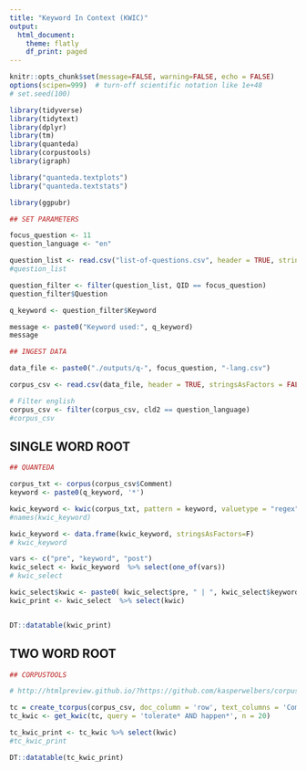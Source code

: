 ```yaml
---
title: "Keyword In Context (KWIC)"
output: 
  html_document:
    theme: flatly
    df_print: paged
---
```


```r

knitr::opts_chunk$set(message=FALSE, warning=FALSE, echo = FALSE)
options(scipen=999)  # turn-off scientific notation like 1e+48
# set.seed(100)

library(tidyverse)
library(tidytext)
library(dplyr)
library(tm)
library(quanteda)
library(corpustools)
library(igraph)

library("quanteda.textplots")
library("quanteda.textstats")

library(ggpubr)

```




```r

## SET PARAMETERS

focus_question <- 11
question_language <- "en"

question_list <- read.csv("list-of-questions.csv", header = TRUE, stringsAsFactors = FALSE, encoding="UTF-8")
#question_list

question_filter <- filter(question_list, QID == focus_question)
question_filter$Question

q_keyword <- question_filter$Keyword

message <- paste0("Keyword used:", q_keyword)
message

```


```r

## INGEST DATA

data_file <- paste0("./outputs/q-", focus_question, "-lang.csv")

corpus_csv <- read.csv(data_file, header = TRUE, stringsAsFactors = FALSE, encoding="UTF-8")

# Filter english
corpus_csv <- filter(corpus_csv, cld2 == question_language)
#corpus_csv

```

## SINGLE WORD ROOT

```r

## QUANTEDA

corpus_txt <- corpus(corpus_csv$Comment)
keyword <- paste0(q_keyword, '*')

kwic_keyword <- kwic(corpus_txt, pattern = keyword, valuetype = "regex")
#names(kwic_keyword)

kwic_keyword <- data.frame(kwic_keyword, stringsAsFactors=F)
# kwic_keyword

vars <- c("pre", "keyword", "post")
kwic_select <- kwic_keyword  %>% select(one_of(vars))
# kwic_select

kwic_select$kwic <- paste0( kwic_select$pre, " | ", kwic_select$keyword, " | ", kwic_select$post )
kwic_print <- kwic_select  %>% select(kwic)


DT::datatable(kwic_print)


```

## TWO WORD ROOT


```r

## CORPUSTOOLS

# http://htmlpreview.github.io/?https://github.com/kasperwelbers/corpustools/blob/master/vignettes/corpustools.html

tc = create_tcorpus(corpus_csv, doc_column = 'row', text_columns = 'Comment')
tc_kwic <- get_kwic(tc, query = 'tolerate* AND happen*', n = 20)

tc_kwic_print <- tc_kwic %>% select(kwic)
#tc_kwic_print

DT::datatable(tc_kwic_print)


```

